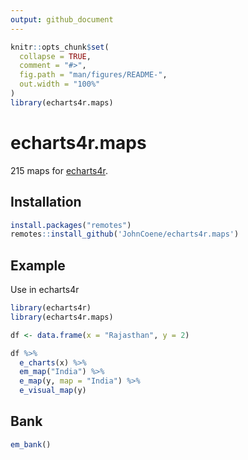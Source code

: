 ```yaml
---
output: github_document
---
```


<!-- README.md is generated from README.Rmd. Please edit that file -->

```r
knitr::opts_chunk$set(
  collapse = TRUE,
  comment = "#>",
  fig.path = "man/figures/README-",
  out.width = "100%"
)
library(echarts4r.maps)
```

# echarts4r.maps

215 maps for [echarts4r](https://echarts4r.john-coene.com/).

## Installation

```r
install.packages("remotes")
remotes::install_github('JohnCoene/echarts4r.maps')
```

## Example

Use in echarts4r

```r
library(echarts4r)
library(echarts4r.maps)

df <- data.frame(x = "Rajasthan", y = 2)

df %>% 
  e_charts(x) %>%
  em_map("India") %>% 
  e_map(y, map = "India") %>% 
  e_visual_map(y)
```

## Bank

```r
em_bank()
```